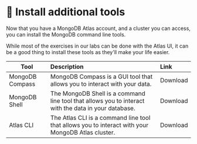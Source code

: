 
# 🦸 Install additional tools

Now that you have a MongoDB Atlas account, and a cluster you can access, you can install the MongoDB command line tools.

While most of the exercises in our labs can be done with the Atlas UI, it can be a good thing to install these tools as they'll make your life easier.

| Tool | Description | Link |
|-|:-|:-|
| MongoDB Compass | MongoDB Compass is a GUI tool that allows you to interact with your data. |<Link to="https://www.mongodb.com/try/download/compass">Download</Link> |
| MongoDB Shell | The MongoDB Shell is a command line tool that allows you to interact with the data in your database. | <Link to="https://www.mongodb.com/try/download/shell">Download</Link>|
| Atlas CLI | The Atlas CLI is a command line tool that allows you to interact with your MongoDB Atlas cluster. | <Link to="https://www.mongodb.com/try/download/atlascli">Download</Link> |